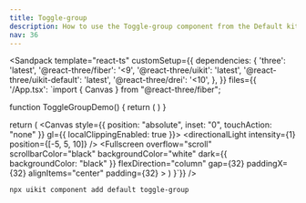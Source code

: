```yaml
---
title: Toggle-group
description: How to use the Toggle-group component from the Default kit.
nav: 36
---
```


<Sandpack
  template="react-ts"
  customSetup={{
    dependencies: {
      'three': 'latest',
      '@react-three/fiber': '<9',
      '@react-three/uikit': 'latest',
      '@react-three/uikit-default': 'latest',
      '@react-three/drei': '<10',
    },
  }}
  files={{
    '/App.tsx': `import { Canvas } from "@react-three/fiber";

function ToggleGroupDemo() {
  return (
    <ToggleGroup>
      <ToggleGroupItem aria-label="Toggle bold">
        <Bold height={16} width={16} />
      </ToggleGroupItem>
      <ToggleGroupItem aria-label="Toggle italic">
        <Italic height={16} width={16} />
      </ToggleGroupItem>
      <ToggleGroupItem aria-label="Toggle underline">
        <Underline width={16} height={16} />
      </ToggleGroupItem>
    </ToggleGroup>
  )
}

  return (
    <Canvas style={{ position: "absolute", inset: "0", touchAction: "none" }} gl={{ localClippingEnabled: true }}>
      <ambientLight intensity={0.5} />
      <directionalLight intensity={1} position={[-5, 5, 10]} />
      <Defaults>
        <Fullscreen
          overflow="scroll"
          scrollbarColor="black"
          backgroundColor="white"
          dark={{ backgroundColor: "black" }}
          flexDirection="column"
          gap={32}
          paddingX={32}
          alignItems="center"
          padding={32}
        >
          <DialogAnchor><ToggleGroupDemo /></DialogAnchor>
        </Fullscreen>
      </Defaults>
    </Canvas>
  )
}`}}
/>

```bash
npx uikit component add default toggle-group
```